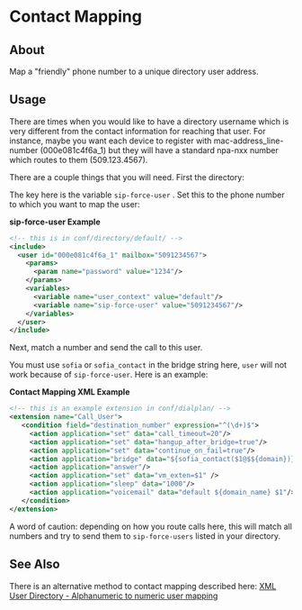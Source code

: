 
# Contact Mapping 

 

## About

Map a "friendly" phone number to a unique directory user address.

## Usage

There are times when you would like to have a directory username which is very different from the contact information for reaching that user. For instance, maybe you want each device to register with mac-address\_line-number (000e081c4f6a\_1) but they will have a standard npa-nxx number which routes to them (509.123.4567).

There are a couple things that you will need. First the directory:

The key here is the variable `sip-force-user` . Set this to the phone number to which you want to map the user:

**sip-force-user Example**

```xml
<!-- this is in conf/directory/default/ -->
<include>
  <user id="000e081c4f6a_1" mailbox="5091234567">
    <params>
      <param name="password" value="1234"/>
    </params>
    <variables>
      <variable name="user_context" value="default"/>
      <variable name="sip-force-user" value="5091234567"/>
    </variables>
  </user>
</include>
```

Next, match a number and send the call to this user.

You must use `sofia` or `sofia_contact` in the bridge string here, `user` will not work because of `sip-force-user`. Here is an example:

**Contact Mapping XML Example**

```xml
<!-- this is an example extension in conf/dialplan/ -->
<extension name="Call_User">
   <condition field="destination_number" expression="^(\d+)$">
     <action application="set" data="call_timeout=20"/>
     <action application="set" data="hangup_after_bridge=true"/>
     <action application="set" data="continue_on_fail=true"/>
     <action application="bridge" data="${sofia_contact($1@$${domain})}"/>
     <action application="answer"/>
     <action application="set" data="vm_exten=$1" />
     <action application="sleep" data="1000"/>
     <action application="voicemail" data="default ${domain_name} $1"/>
   </condition>
</extension>
```

A word of caution: depending on how you route calls here, this will match all numbers and try to send them to `sip-force-users` listed in your directory.

## See Also

There is an alternative method to contact mapping described here: [XML User Directory - Alphanumeric to numeric user mapping](./index.mdx#about)


